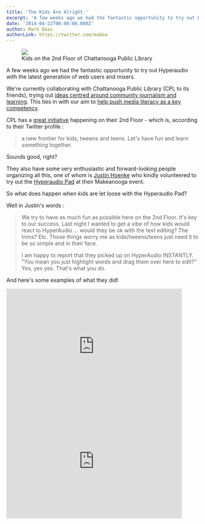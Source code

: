 ```yaml
---
title: 'The Kids Are Alright.'
excerpt: 'A few weeks ago we had the fantastic opportunity to try out Hyperaudio with the latest generation of web users and mixers.'
date: '2014-04-22T00:00:00.000Z'
author: Mark Boas
authorLink: https://twitter.com/maboa
---
```


<figure>
  <img src="/assets/cplkids.jpeg" />
  <figcaption>Kids on the 2nd Floor of Chattanooga Public Library</figcaption>
</figure>

A few weeks ago we had the fantastic opportunity to try out Hyperaudio with the latest generation of web users and mixers.

We're currently collaborating with Chattanooga Public Library (CPL to its friends), trying out [ideas centred around community journalism and learning](http://hyperaud.io/blog/hyperlocal-hyperaudio). This ties in with our aim to [help push media literacy as a key competency](http://hyperaud.io/blog/the-hyperaudio-pad-next-steps-and-media-literacy).

CPL has a [great initiative](https://twitter.com/2ndfloorchatt) happening on their 2nd Floor - which is, according to their Twitter profile :

> a new frontier for kids, tweens and teens. Let's have fun and learn something together.

Sounds good, right?

They also have some very enthusiastic and forward-looking people organizing all this, one of whom is [Justin Hoenke](https://twitter.com/justinlibrarian) who kindly volunteered to try out the [Hyperaudio Pad](http://hyperaud.io/pad/) at their Makeanooga event.

So what does happen when kids are let loose with the Hyperaudio Pad?

Well in Justin's words :

> We try to have as much fun as possible here on the 2nd Floor. It's key to our success. Last night I wanted to get a vibe of how kids would react to HyperAudio ... would they be ok with the text editing? The trims? Etc. Those things worry me as kids/tweens/teens just need it to be so simple and in their face.
>
> I am happy to report that they picked up on HyperAudio INSTANTLY. "You mean you just highlight words and drag them over here to edit?" Yes, yes yes. That's what you do.

And here's some examples of what they did!

<iframe
  title="YouTube video player"
  class="youtube-player"
  type="text/html"
  width="460"
  height="300"
  src="http://www.youtube.com/embed/r8DfAc6r4Gw"
  frameBorder="0"
  allowfullscreen=""
></iframe>
<br />
<iframe
  title="YouTube video player"
  class="youtube-player"
  type="text/html"
  width="460"
  height="300"
  src="http://www.youtube.com/embed/uU-BdFhfmfc"
  frameBorder="0"
  allowfullscreen=""
></iframe>

